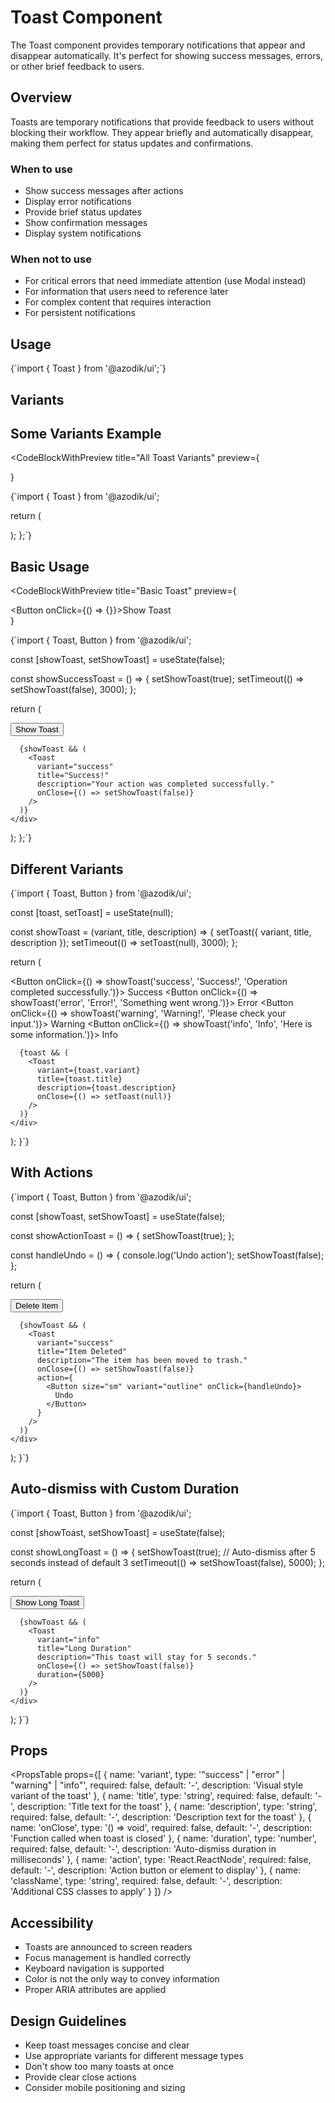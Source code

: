 
# Toast Component

The Toast component provides temporary notifications that appear and disappear automatically. It's perfect for showing success messages, errors, or other brief feedback to users.

## Overview

Toasts are temporary notifications that provide feedback to users without blocking their workflow. They appear briefly and automatically disappear, making them perfect for status updates and confirmations.

### When to use
- Show success messages after actions
- Display error notifications
- Provide brief status updates
- Show confirmation messages
- Display system notifications

### When not to use
- For critical errors that need immediate attention (use Modal instead)
- For information that users need to reference later
- For complex content that requires interaction
- For persistent notifications

## Usage

<CodeBlock language="tsx">
{`import { Toast } from '@azodik/ui';`}
</CodeBlock>

## Variants

<ComponentRenderer componentName="toast" />

## Some Variants Example

<CodeBlockWithPreview 
  title="All Toast Variants"
  preview={
    <div className="space-y-4">
      <Toast variant="success" title="Success!" description="Operation completed successfully." />
      <Toast variant="error" title="Error!" description="Something went wrong." />
    </div>
  }
>
{`import { Toast } from '@azodik/ui';

  return (
    <div className="space-y-4">
      <Toast variant="success" title="Success!" description="Operation completed successfully." />
      <Toast variant="error" title="Error!" description="Something went wrong." />
      <Toast variant="warning" title="Warning!" description="Please check your input." />
      <Toast variant="info" title="Info" description="Here is some information." />
    </div>
  );
};`}
</CodeBlockWithPreview>

## Basic Usage

<CodeBlockWithPreview 
  title="Basic Toast"
  preview={
    <div className="space-y-4">
      <Button onClick={() => {}}>Show Toast</Button>
    </div>
  }
>
{`import { Toast, Button } from '@azodik/ui';

  const [showToast, setShowToast] = useState(false);

  const showSuccessToast = () => {
    setShowToast(true);
    setTimeout(() => setShowToast(false), 3000);
  };

  return (
    <div>
      <Button onClick={showSuccessToast}>
        Show Toast
      </Button>
      
      {showToast && (
        <Toast
          variant="success"
          title="Success!"
          description="Your action was completed successfully."
          onClose={() => setShowToast(false)}
        />
      )}
    </div>
  );
};`}
</CodeBlockWithPreview>

## Different Variants

<CodeBlock title="Toast Variants">
{`import { Toast, Button } from '@azodik/ui';

  const [toast, setToast] = useState(null);

  const showToast = (variant, title, description) => {
    setToast({ variant, title, description });
    setTimeout(() => setToast(null), 3000);
  };

  return (
    <div className="space-x-2">
      <Button onClick={() => showToast('success', 'Success!', 'Operation completed successfully.')}>
        Success
      </Button>
      <Button onClick={() => showToast('error', 'Error!', 'Something went wrong.')}>
        Error
      </Button>
      <Button onClick={() => showToast('warning', 'Warning!', 'Please check your input.')}>
        Warning
      </Button>
      <Button onClick={() => showToast('info', 'Info', 'Here is some information.')}>
        Info
      </Button>
      
      {toast && (
        <Toast
          variant={toast.variant}
          title={toast.title}
          description={toast.description}
          onClose={() => setToast(null)}
        />
      )}
    </div>
  );
}`}
</CodeBlock>

## With Actions

<CodeBlock title="Toast with Actions">
{`import { Toast, Button } from '@azodik/ui';

  const [showToast, setShowToast] = useState(false);

  const showActionToast = () => {
    setShowToast(true);
  };

  const handleUndo = () => {
    console.log('Undo action');
    setShowToast(false);
  };

  return (
    <div>
      <Button onClick={showActionToast}>
        Delete Item
      </Button>
      
      {showToast && (
        <Toast
          variant="success"
          title="Item Deleted"
          description="The item has been moved to trash."
          onClose={() => setShowToast(false)}
          action={
            <Button size="sm" variant="outline" onClick={handleUndo}>
              Undo
            </Button>
          }
        />
      )}
    </div>
  );
}`}
</CodeBlock>

## Auto-dismiss with Custom Duration

<CodeBlock title="Custom Duration Toast">
{`import { Toast, Button } from '@azodik/ui';

  const [showToast, setShowToast] = useState(false);

  const showLongToast = () => {
    setShowToast(true);
    // Auto-dismiss after 5 seconds instead of default 3
    setTimeout(() => setShowToast(false), 5000);
  };

  return (
    <div>
      <Button onClick={showLongToast}>
        Show Long Toast
      </Button>
      
      {showToast && (
        <Toast
          variant="info"
          title="Long Duration"
          description="This toast will stay for 5 seconds."
          onClose={() => setShowToast(false)}
          duration={5000}
        />
      )}
    </div>
  );
}`}
</CodeBlock>

## Props

<PropsTable props={[
  {
    name: 'variant',
    type: '"success" | "error" | "warning" | "info"',
    required: false,
    default: '-',
    description: 'Visual style variant of the toast'
  },
  {
    name: 'title',
    type: 'string',
    required: false,
    default: '-',
    description: 'Title text for the toast'
  },
  {
    name: 'description',
    type: 'string',
    required: false,
    default: '-',
    description: 'Description text for the toast'
  },
  {
    name: 'onClose',
    type: '() => void',
    required: false,
    default: '-',
    description: 'Function called when toast is closed'
  },
  {
    name: 'duration',
    type: 'number',
    required: false,
    default: '-',
    description: 'Auto-dismiss duration in milliseconds'
  },
  {
    name: 'action',
    type: 'React.ReactNode',
    required: false,
    default: '-',
    description: 'Action button or element to display'
  },
  {
    name: 'className',
    type: 'string',
    required: false,
    default: '-',
    description: 'Additional CSS classes to apply'
  }
]} />

## Accessibility

- Toasts are announced to screen readers
- Focus management is handled correctly
- Keyboard navigation is supported
- Color is not the only way to convey information
- Proper ARIA attributes are applied

## Design Guidelines

- Keep toast messages concise and clear
- Use appropriate variants for different message types
- Don't show too many toasts at once
- Provide clear close actions
- Consider mobile positioning and sizing
